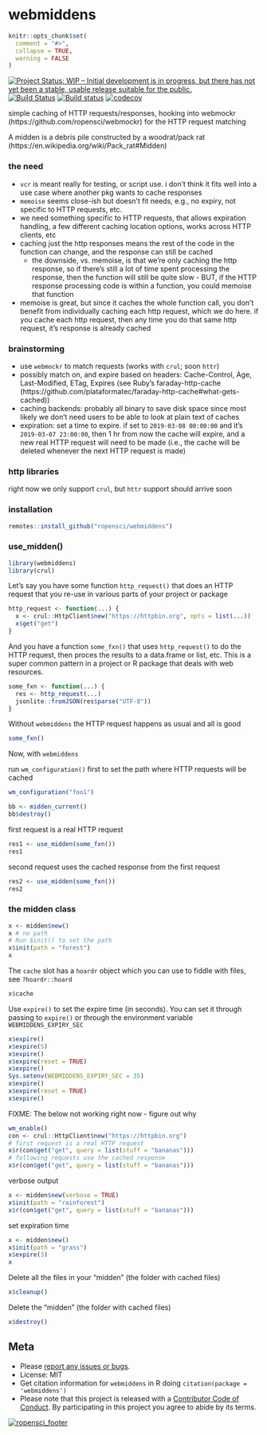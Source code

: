 webmiddens
==========

```r
knitr::opts_chunk$set(
  comment = "#>",
  collapse = TRUE,
  warning = FALSE
)
```

[![Project Status: WIP – Initial development is in progress, but there has not yet been a stable, usable release suitable for the public.](https://www.repostatus.org/badges/latest/wip.svg)](https://www.repostatus.org/#wip)
[![Build Status](https://travis-ci.com/ropensci/webmiddens.svg?branch=master)](https://travis-ci.com/ropensci/webmiddens)
[![Build status](https://ci.appveyor.com/api/projects/status/m0rfrp3eb285bwfd?svg=true)](https://ci.appveyor.com/project/sckott/webmiddens)
[![codecov](https://codecov.io/gh/ropensci/webmiddens/branch/master/graph/badge.svg)](https://codecov.io/gh/ropensci/webmiddens)

simple caching of HTTP requests/responses, hooking into webmockr (https://github.com/ropensci/webmockr)
for the HTTP request matching

A midden is a debris pile constructed by a woodrat/pack rat (https://en.wikipedia.org/wiki/Pack_rat#Midden)

### the need

- `vcr` is meant really for testing, or script use. i don't think it fits
well into a use case where another pkg wants to cache responses
- `memoise` seems close-ish but doesn't fit needs, e.g., no expiry, not specific
to HTTP requests, etc.
- we need something specific to HTTP requests, that allows expiration handling, a few different caching location options, works across HTTP clients, etc
- caching just the http responses means the rest of the code in the function can change, and the response can still be cached
    - the downside, vs. memoise, is that we're only caching the http response, so if there's still a lot of time spent processing the response, then the function will still be quite slow - BUT, if the HTTP response processing code is within a function, you could memoise that function
- memoise is great, but since it caches the whole function call, you don't benefit from individually caching each http request, which we do here. if you cache each http request, then any time you do that same http request, it's response is already cached

### brainstorming

- use `webmockr` to match requests (works with `crul`; soon `httr`)
- possibly match on, and expire based on headers: Cache-Control, Age, Last-Modified,
ETag, Expires (see Ruby's faraday-http-cache (https://github.com/plataformatec/faraday-http-cache#what-gets-cached))
- caching backends: probably all binary to save disk space since most likely
we don't need users to be able to look at plain text of caches
- expiration: set a time to expire. if set to `2019-03-08 00:00:00` and it's
`2019-03-07 23:00:00`, then 1 hr from now the cache will expire, and a new real HTTP
request will need to be made (i.e., the cache will be deleted whenever the next
HTTP request is made)

### http libraries

right now we only support `crul`, but `httr` support should arrive soon

### installation

```r
remotes::install_github("ropensci/webmiddens")
```

### use_midden()

```r
library(webmiddens)
library(crul)
```

Let's say you have some function `http_request()` that does an HTTP request that
you re-use in various parts of your project or package

```r
http_request <- function(...) {
  x <- crul::HttpClient$new("https://httpbin.org", opts = list(...))
  x$get("get")
}
```

And you have a function `some_fxn()` that uses `http_request()` to do the HTTP 
request, then proces the results to a data.frame or list, etc. This is a super
common pattern in a project or R package that deals with web resources.

```r
some_fxn <- function(...) {
  res <- http_request(...)
  jsonlite::fromJSON(res$parse("UTF-8"))
}
```

Without `webmiddens` the HTTP request happens as usual and all is good

```r
some_fxn()
```

Now, with `webmiddens`

run `wm_configuration()` first to set the path where HTTP requests will be cached

```r
wm_configuration("foo1")
```

```r
bb <- midden_current()
bb$destroy()
```

first request is a real HTTP request

```r
res1 <- use_midden(some_fxn())
res1
```

second request uses the cached response from the first request

```r
res2 <- use_midden(some_fxn())
res2
```

### the midden class

```r
x <- midden$new()
x # no path
# Run $init() to set the path
x$init(path = "forest")
x
```

The `cache` slot has a `hoardr` object which you can use to fiddle with
files, see `?hoardr::hoard`

```r
x$cache
```

Use `expire()` to set the expire time (in seconds). You can set it through
passing to `expire()` or through the environment variable `WEBMIDDENS_EXPIRY_SEC`

```r
x$expire()
x$expire(5)
x$expire()
x$expire(reset = TRUE)
x$expire()
Sys.setenv(WEBMIDDENS_EXPIRY_SEC = 35)
x$expire()
x$expire(reset = TRUE)
x$expire()
```

FIXME: The below not working right now - figure out why

```r
wm_enable()
con <- crul::HttpClient$new("https://httpbin.org")
# first request is a real HTTP request
x$r(con$get("get", query = list(stuff = "bananas")))
# following requests use the cached response
x$r(con$get("get", query = list(stuff = "bananas")))
```

verbose output

```r
x <- midden$new(verbose = TRUE)
x$init(path = "rainforest")
x$r(con$get("get", query = list(stuff = "bananas")))
```

set expiration time

```r
x <- midden$new()
x$init(path = "grass")
x$expire(3)
x
```

Delete all the files in your "midden" (the folder with cached files)

```r
x$cleanup()
```

Delete the "midden" (the folder with cached files)

```r
x$destroy()
```

## Meta

* Please [report any issues or bugs](https://github.com/ropensci/webmiddens/issues).
* License: MIT
* Get citation information for `webmiddens` in R doing `citation(package = 'webmiddens')`
* Please note that this project is released with a [Contributor Code of Conduct][coc].
By participating in this project you agree to abide by its terms.

[![ropensci_footer](https://ropensci.org/public_images/github_footer.png)](https://ropensci.org)

[coc]: https://github.com/ropensci/webmiddens/blob/master/CODE_OF_CONDUCT.md
